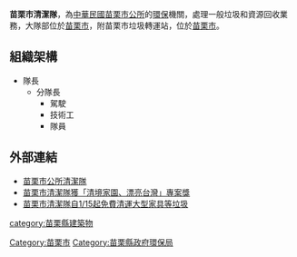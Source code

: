 {{multiple issues|
{{expand|time=2014-12-24T15:19:39+00:00}}
{{expert|time=2014-12-24T15:19:39+00:00}}
}}
'''苗栗市清潔隊'''，為[[中華民國|中華民國]][[苗栗市公所|苗栗市公所]]的[[環保|環保]]機關，處理一般垃圾和資源回收業務，大隊部位於[[苗栗市|苗栗市]]，附苗栗市垃圾轉運站，位於[[苗栗市|苗栗市]]。

== 組織架構 ==
*隊長
**分隊長
***駕駛
***技術工
***隊員

== 外部連結 ==
* [http://www.mlcg.gov.tw/mlcg_clean/index.php 苗栗市公所清潔隊]
* [http://tw.tranews.com/Show/Style1/News/c1_News.asp?SItemId=0271030&ProgramNo=A000001000001&SubjectNo=14026&CityId=7 苗栗市清潔隊獲「清境家園、漂亮台灣」專案獎]
* [http://m.news.sina.com.tw/article/20150113/13676808.html 苗栗市清潔隊自1/15起免費清運大型家具等垃圾]
[[Category:苗栗市|Category:苗栗市]]
[[Category:苗栗縣政府環保局|Category:苗栗縣政府環保局]]
[[category:苗栗縣建築物|category:苗栗縣建築物]]